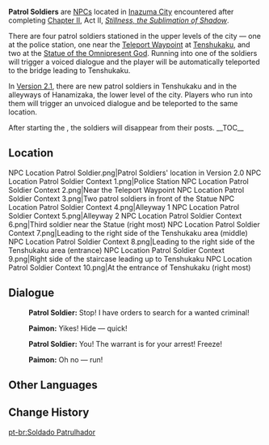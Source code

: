 {{Character Infobox
|type             = Open-World NPC
|image            = NPC Patrol Soldier.png
|region           = Inazuma
|location         = Inazuma
}}
'''Patrol Soldiers''' are [[NPC]]s located in [[Inazuma City]] encountered after completing [[Chapter II]], Act II, ''[[Stillness, the Sublimation of Shadow]]''.

There are four patrol soldiers stationed in the upper levels of the city &mdash; one at the police station, one near the [[Teleport Waypoint]] at [[Tenshukaku]], and two at the [[Statue of the Omnipresent God]]. Running into one of the soldiers will trigger a voiced dialogue and the player will be automatically teleported to the bridge leading to Tenshukaku.

In [[Version/2.1|Version 2.1]], there are new patrol soldiers in Tenshukaku and in the alleyways of Hanamizaka, the lower level of the city. Players who run into them will trigger an unvoiced dialogue and be teleported to the same location.

After starting the {{Quest|Blind Loyalty, Reckless Courage}}, the soldiers will disappear from their posts.
__TOC__
==Location==
<gallery>
NPC Location Patrol Soldier.png|Patrol Soldiers' location in Version 2.0
NPC Location Patrol Soldier Context 1.png|Police Station
NPC Location Patrol Soldier Context 2.png|Near the Teleport Waypoint
NPC Location Patrol Soldier Context 3.png|Two patrol soldiers in front of the Statue
NPC Location Patrol Soldier Context 4.png|Alleyway 1
NPC Location Patrol Soldier Context 5.png|Alleyway 2
NPC Location Patrol Soldier Context 6.png|Third soldier near the Statue (right most)
NPC Location Patrol Soldier Context 7.png|Leading to the right side of the Tenshukaku area (middle)
NPC Location Patrol Soldier Context 8.png|Leading to the right side of the Tenshukaku area (entrance)
NPC Location Patrol Soldier Context 9.png|Right side of the staircase leading up to Tenshukaku
NPC Location Patrol Soldier Context 10.png|At the entrance of Tenshukaku (right most)
</gallery>

==Dialogue==
{{Dialogue Start}}
:{{A|vo dqaq009 1 soldier 01.ogg}} '''Patrol Soldier:''' Stop! I have orders to search for a wanted criminal!
:{{A|vo dqaq009 1 paimon 14.ogg}} '''Paimon:''' Yikes! Hide &mdash; quick!
{{Dialogue End}}

{{Dialogue Start}}
:{{A|vo dqaq009 1 soldier 02.ogg}} '''Patrol Soldier:''' You! The warrant is for your arrest! Freeze!
:{{A|vo dqaq009 1 paimon 15.ogg}} '''Paimon:''' Oh no &mdash; run!
{{Dialogue End}}
<!--
==Trivia==
-->
==Other Languages==
{{Other Languages
|default_hidden = 1
|en      = Patrol Soldier
|zhs     = 巡逻足轻
|zhs_rm  = Xúnluó Zú Qīng
|zht     = 巡邏足輕
|zht_rm  = Xúnluó Zú Qīng
|ja      = 見回りの足軽
|ja_rm   = Mimawari no Ashigaru
|ko      = 아시가루 {{tt|순찰병|巡察兵}}
|es      = Soldado centinela
|fr      = Ashigaru de patrouille
|ru      = Патрульный солдат
|th      = กองลาดตระเวน
|th_rm   = Kong Lat Trawen
|vi      = Bộ Binh Tuần Tra
|de      = Patrouillensoldat
|id      = Tentara Patroli
|pt      = Soldado Patrulhador
|tr      = Devriye Askeri
|it      = Soldato di pattuglia
}}

==Change History==
{{Change History|2.0}}
<!--
==References==
{{Reflist}}-->

[[pt-br:Soldado Patrulhador]]